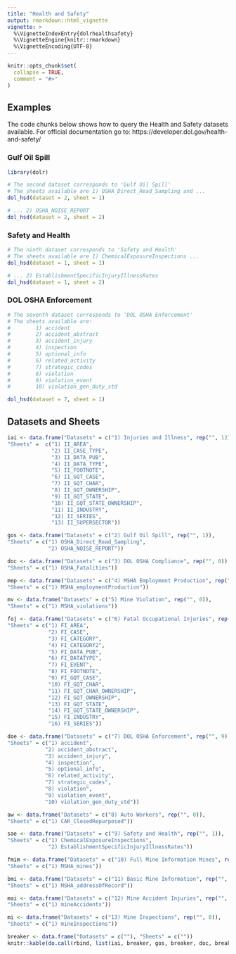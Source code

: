 ```yaml
---
title: "Health and Safety"
output: rmarkdown::html_vignette
vignette: >
  %\VignetteIndexEntry{dolrhealthsafety}
  %\VignetteEngine{knitr::rmarkdown}
  %\VignetteEncoding{UTF-8}
---
```


```r
knitr::opts_chunk$set(
  collapse = TRUE,
  comment = "#>"
)
```

## Examples

The code chunks below shows how to query the Health and Safety datasets available. 
For official documentation go to: https://developer.dol.gov/health-and-safety/

### Gulf Oil Spill
```r
library(dolr)

# The second dataset corresponds to 'Gulf Oil Spill'
# The sheets available are 1) OSHA_Direct_Read_Sampling and ...
dol_hsd(dataset = 2, sheet = 1)

# ... 2) OSHA_NOISE_REPORT
dol_hsd(dataset = 2, sheet = 2)

```

### Safety and Health
```r
# The ninth dataset corresponds to 'Safety and Health'
# The sheets available are 1) ChemicalExposureInspections ...
dol_hsd(dataset = 1, sheet = 1)

# ... 2) EstablishmentSpecificInjuryIllnessRates
dol_hsd(dataset = 1, sheet = 2)

```

### DOL OSHA Enforcement
```r
# The seventh dataset corresponds to 'DOL OSHA Enforcement'
# The sheets available are:
#        1) accident
#        2) accident_abstract
#        3) accident_injury
#        4) inspection
#        5) optional_info
#        6) related_activity
#        7) strategic_codes
#        8) violation
#        9) violation_event
#        10) violation_gen_duty_std

dol_hsd(dataset = 7, sheet = 1)

```

## Datasets and Sheets

```r

iai <- data.frame("Datasets" = c("1) Injuries and Illness", rep("", 12)),
"Sheets" =  c("1) II_AREA",
              "2) II_CASE_TYPE",
              "3) II_DATA_PUB",
              "4) II_DATA_TYPE",
              "5) II_FOOTNOTE",
              "6) II_GQT_CASE",
              "7) II_GQT_CHAR",
              "8) II_GQT_OWNERSHIP",
              "9) II_GQT_STATE",
              "10) II_GQT_STATE_OWNERSHIP",
              "11) II_INDUSTRY",
              "12) II_SERIES",
              "13) II_SUPERSECTOR"))

gos <- data.frame("Datasets" = c("2) Gulf Oil Spill", rep("", 1)),
"Sheets" = c("1) OSHA_Direct_Read_Sampling",
             "2) OSHA_NOISE_REPORT"))

doc <- data.frame("Datasets" = c("3) DOL OSHA Compliance", rep("", 0)),
"Sheets" = c("1) OSHA_Fatalities"))

mep <- data.frame("Datasets" = c("4) MSHA Employment Production", rep("", 0)),
"Sheets" = c("1) MSHA_employmentProduction"))

mv <- data.frame("Datasets" = c("5) Mine Violation", rep("", 0)),
"Sheets" = c("1) MSHA_violations"))

foj <- data.frame("Datasets" = c("6) Fatal Occupational Injuries", rep("", 15)),
"Sheets" = c("1) FI_AREA",
             "2) FI_CASE",
             "3) FI_CATEGORY",
             "4) FI_CATEGORY2",
             "5) FI_DATA_PUB",
             "6) FI_DATATYPE",
             "7) FI_EVENT",
             "8) FI_FOOTNOTE",
             "9) FI_GQT_CASE",
             "10) FI_GQT_CHAR",
             "11) FI_GQT_CHAR_OWNERSHIP",
             "12) FI_GQT_OWNERSHIP",
             "13) FI_GQT_STATE",
             "14) FI_GQT_STATE_OWNERSHIP",
             "15) FI_INDUSTRY",
             "16) FI_SERIES"))

doe <- data.frame("Datasets" = c("7) DOL OSHA Enforcement", rep("", 9)),
"Sheets" = c("1) accident",
            "2) accident_abstract",
            "3) accident_injury",
            "4) inspection",
            "5) optional_info",
            "6) related_activity",
            "7) strategic_codes",
            "8) violation",
            "9) violation_event",
            "10) violation_gen_duty_std"))

aw <- data.frame("Datasets" = c("8) Auto Workers", rep("", 0)),
"Sheets" = c("1) CAR_ClosedRepurposed"))

sae <- data.frame("Datasets" = c("9) Safety and Health", rep("", 1)),
"Sheets" = c("1) ChemicalExposureInspections",
             "2) EstablishmentSpecificInjuryIllnessRates"))

fmim <- data.frame("Datasets" = c("10) Full Mine Information Mines", rep("", 0)),
"Sheets" = c("1) MSHA_mines"))

bmi <- data.frame("Datasets" = c("11) Basic Mine Information", rep("", 0)),
"Sheets" = c("1) MSHA_addressOfRecord"))

mai <- data.frame("Datasets" = c("12) Mine Accident Injuries", rep("", 0)),
"Sheets" = c("1) mineAccidents"))

mi <- data.frame("Datasets" = c("13) Mine Inspections", rep("", 0)),
"Sheets" = c("1) mineInspections"))

breaker <- data.frame("Datasets" = c(""), "Sheets" = c(""))
knitr::kable(do.call(rbind, list(iai, breaker, gos, breaker, doc, breaker, mep, breaker, mv, breaker, foj, breaker, doe, breaker, aw, breaker, sae, breaker, fmim, breaker, bmi, breaker, mai, breaker, mi)), "html")
```

